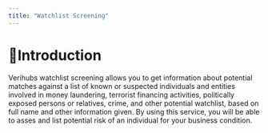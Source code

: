 ```yaml
---
title: "Watchlist Screening"
---
```

# 🎈Introduction

Verihubs watchlist screening allows you to get information about potential matches against a list of known or suspected individuals and entities involved in money laundering, terrorist financing activities, politically exposed persons or relatives, crime, and other potential watchlist, based on full name and other information given. By using this service, you will be able to asses and list potential risk of an individual for your business condition.